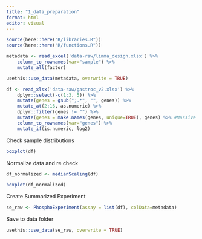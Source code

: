 ```yaml
---
title: "1_data_preparation"
format: html
editor: visual
---
```


```r
source(here::here("R/libraries.R"))
source(here::here("R/functions.R"))

metadata <- read_excel('data-raw/limma_design.xlsx') %>%
    column_to_rownames(var="sample") %>%
    mutate_all(factor)

usethis::use_data(metadata, overwrite = TRUE)
```

```r

df <- read_xlsx('data-raw/gastroc_v2.xlsx') %>% 
    dplyr::select(-c(1:3, 5)) %>% 
    mutate(genes = gsub(";.*", "", genes)) %>% 
    mutate_at(2:16, as.numeric) %>% 
    dplyr::filter(genes != "") %>% 
    mutate(genes = make.names(genes, unique=TRUE), genes) %>% #Massive problems with dupliace gene names
    column_to_rownames(var="genes") %>% 
    mutate_if(is.numeric, log2)

```

Check sample distributions

```r
boxplot(df)

```

Normalize data and re check

```r
df_normalized <- medianScaling(df)

boxplot(df_normalized)
```

Create Summarized Experiment

```r
se_raw <- PhosphoExperiment(assay = list(df), colData=metadata)
```

Save to data folder

```r
usethis::use_data(se_raw, overwrite = TRUE)
```
